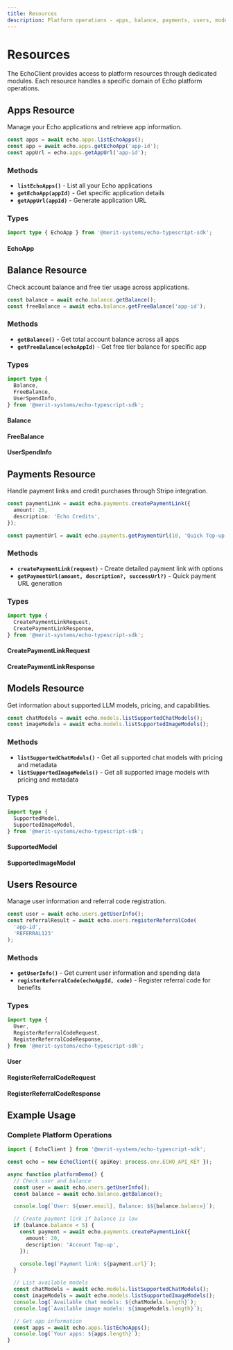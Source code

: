 ```yaml
---
title: Resources
description: Platform operations - apps, balance, payments, users, models
---
```


# Resources

The EchoClient provides access to platform resources through dedicated modules. Each resource handles a specific domain of Echo platform operations.

## Apps Resource

Manage your Echo applications and retrieve app information.

```typescript
const apps = await echo.apps.listEchoApps();
const app = await echo.apps.getEchoApp('app-id');
const appUrl = echo.apps.getAppUrl('app-id');
```

### Methods

- **`listEchoApps()`** - List all your Echo applications
- **`getEchoApp(appId)`** - Get specific application details
- **`getAppUrl(appId)`** - Generate application URL

### Types

```typescript
import type { EchoApp } from '@merit-systems/echo-typescript-sdk';
```

#### EchoApp

<AutoTypeTable path="../../sdk/ts/src/types.ts" name="EchoApp" />

## Balance Resource

Check account balance and free tier usage across applications.

```typescript
const balance = await echo.balance.getBalance();
const freeBalance = await echo.balance.getFreeBalance('app-id');
```

### Methods

- **`getBalance()`** - Get total account balance across all apps
- **`getFreeBalance(echoAppId)`** - Get free tier balance for specific app

### Types

```typescript
import type {
  Balance,
  FreeBalance,
  UserSpendInfo,
} from '@merit-systems/echo-typescript-sdk';
```

#### Balance

<AutoTypeTable path="../../sdk/ts/src/types.ts" name="Balance" />

#### FreeBalance

<AutoTypeTable path="../../sdk/ts/src/types.ts" name="FreeBalance" />

#### UserSpendInfo

<AutoTypeTable path="../../sdk/ts/src/types.ts" name="UserSpendInfo" />

## Payments Resource

Handle payment links and credit purchases through Stripe integration.

```typescript
const paymentLink = await echo.payments.createPaymentLink({
  amount: 25,
  description: 'Echo Credits',
});

const paymentUrl = await echo.payments.getPaymentUrl(10, 'Quick Top-up');
```

### Methods

- **`createPaymentLink(request)`** - Create detailed payment link with options
- **`getPaymentUrl(amount, description?, successUrl?)`** - Quick payment URL generation

### Types

```typescript
import type {
  CreatePaymentLinkRequest,
  CreatePaymentLinkResponse,
} from '@merit-systems/echo-typescript-sdk';
```

#### CreatePaymentLinkRequest

<AutoTypeTable
  path="../../sdk/ts/src/types.ts"
  name="CreatePaymentLinkRequest"
/>

#### CreatePaymentLinkResponse

<AutoTypeTable
  path="../../sdk/ts/src/types.ts"
  name="CreatePaymentLinkResponse"
/>

## Models Resource

Get information about supported LLM models, pricing, and capabilities.

```typescript
const chatModels = await echo.models.listSupportedChatModels();
const imageModels = await echo.models.listSupportedImageModels();
```

### Methods

- **`listSupportedChatModels()`** - Get all supported chat models with pricing and metadata
- **`listSupportedImageModels()`** - Get all supported image models with pricing and metadata

### Types

```typescript
import type {
  SupportedModel,
  SupportedImageModel,
} from '@merit-systems/echo-typescript-sdk';
```

#### SupportedModel

<AutoTypeTable
  path="../../sdk/ts/src/supported-models/types.ts"
  name="SupportedModel"
/>

#### SupportedImageModel

<AutoTypeTable
  path="../../sdk/ts/src/supported-models/types.ts"
  name="SupportedImageModel"
/>

## Users Resource

Manage user information and referral code registration.

```typescript
const user = await echo.users.getUserInfo();
const referralResult = await echo.users.registerReferralCode(
  'app-id',
  'REFERRAL123'
);
```

### Methods

- **`getUserInfo()`** - Get current user information and spending data
- **`registerReferralCode(echoAppId, code)`** - Register referral code for benefits

### Types

```typescript
import type {
  User,
  RegisterReferralCodeRequest,
  RegisterReferralCodeResponse,
} from '@merit-systems/echo-typescript-sdk';
```

#### User

<AutoTypeTable path="../../sdk/ts/src/types.ts" name="User" />

#### RegisterReferralCodeRequest

<AutoTypeTable
  path="../../sdk/ts/src/types.ts"
  name="RegisterReferralCodeRequest"
/>

#### RegisterReferralCodeResponse

<AutoTypeTable
  path="../../sdk/ts/src/types.ts"
  name="RegisterReferralCodeResponse"
/>

## Example Usage

### Complete Platform Operations

```typescript
import { EchoClient } from '@merit-systems/echo-typescript-sdk';

const echo = new EchoClient({ apiKey: process.env.ECHO_API_KEY });

async function platformDemo() {
  // Check user and balance
  const user = await echo.users.getUserInfo();
  const balance = await echo.balance.getBalance();

  console.log(`User: ${user.email}, Balance: $${balance.balance}`);

  // Create payment link if balance is low
  if (balance.balance < 5) {
    const payment = await echo.payments.createPaymentLink({
      amount: 20,
      description: 'Account Top-up',
    });

    console.log(`Payment link: ${payment.url}`);
  }

  // List available models
  const chatModels = await echo.models.listSupportedChatModels();
  const imageModels = await echo.models.listSupportedImageModels();
  console.log(`Available chat models: ${chatModels.length}`);
  console.log(`Available image models: ${imageModels.length}`);

  // Get app information
  const apps = await echo.apps.listEchoApps();
  console.log(`Your apps: ${apps.length}`);
}
```
